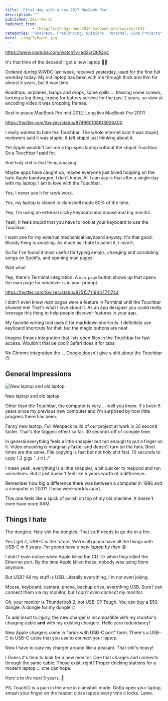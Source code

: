 ```yaml
---
title: 'First day with a new 2017 MacBook Pro'
description: ""
published: 2017-06-15
redirect_from: 
            - /blog/first-day-new-2017-macbook-pro/swizec/7643
categories: "Business, Freelancing, Opinions, Personal, Side Projects"
hero: ./img/7vPupbf.jpg
---
```


<https://www.youtube.com/watch?v=ed2xrQt0Qp4>

It's that time of the decade! I got a new laptop 🤘🏼

Ordered _during_ WWDC last week, received yesterday, used for the first full workday today. My old laptop has been with me through thick and thin for almost 5 years, but it was time.

Roadtrips, airplanes, bangs and drops, some spills ... Missing some screws, lacking a leg thing, crying for battery service for the past 2 years, so slow at encoding video it was dropping frames.

Rest in peace MacBook Pro mid-2012. Long live MacBook Pro 2017!

<https://twitter.com/Swizec/status/874990108813926400>

I really wanted to hate the Touchbar. The whole internet said it was stupid, reviewers said it was stupid, it _felt_ stupid just thinking about it.

Yet Apple wouldn't sell me a top-spec laptop without the stupid Touchbar. So a Touchbar I paid for.

And holy shit is that thing amazing!

Maybe apps have caught up, maybe everyone just loved hopping on the hate Apple bandwagon, I don't know. All I can say is that after a single day with my laptop, I am in love with the Touchbar.

Yes, I never use it for _work_ work.

Yes, my laptop is closed in clamshell mode 80% of the time.

Yep, I'm using an external clicky keyboard and mouse and big monitor.

Yeah, it feels stupid that you have to look at your keyboard to use the Touchbar.

I want one for my external mechanical keyboard anyway. It's that good. Bloody thing is amazing. As much as I hate to admit it, I love it.

So far I've found it most useful for typing emojis, changing and scrobbling songs on Spotify, and opening man pages.

Wait what

Yep, there's Terminal integration. A `man page` button shows up that opens the man page for whatever is in your prompt.

<https://twitter.com/Swizec/status/875157119447711744>

I didn't even know man pages were a feature in Terminal until the Touchbar showed me! That's what I love about it. As an app designer you could really leverage this thing to help people discover features in your app.

My favorite writing tool uses it for markdown shortcuts. I definitely use keyboard shortcuts for that, but the magic buttons are neat.

Imagine Emacs integration that lists open files in the Touchbar for fast access. Wouldn't that be cool? Safari does it for tabs.

No Chrome integration tho ... Google doesn't give a shit about the Touchbar 😔

## General Impressions

![New laptop and old laptop](./img/7vPupbf.jpg)

New laptop and old laptop

Other than the Touchbar, the computer is very ... well you know. It's been 5 years since my previous new computer and I'm surprised by how little progress there has been.

Fancy new laptop. Full Webpack build of our project at work is 30 second faster. That's the biggest effect so far. 30 seconds off of compile time.

In general everything feels a little snappier but not enough to put a finger on it. Video encoding is marginally faster and doesn't turn on the fans. Boot times are the same. File copying is fast but not holy shit fast. 10 seconds to copy 1.3 gigs ¯\_(ツ)\_/¯

I mean yeah, everything is a little snappier, a bit quicker to respond and run animations. But it just doesn't feel like 5 years worth of a difference.

Remember how big a difference there was between a computer in 1996 and a computer in 2001? Those were worlds apart.

This one feels like a spick of polish on top of my old machine. It doesn't even have more RAM.

## Things I hate

The dongles. Holy shit the dongles. That stuff needs to go die in a fire.

Yes I get it, USB-C is the future. We're all gonna have all the things with USB-C in 5 years. _I'm gonna have a new laptop by then_ 😡

I didn't even notice when Apple killed the CD. Or when they killed the Ethernet port. By the time Apple killed those, nobody was using them anymore.

But USB? All my stuff is USB. Literally everything, I'm not even joking.

Mouse, keyboard, camera, phone, backup drive, everything USB. Sure I can connect them via my monitor, _but I can't even connect my monitor_.

Oh, your monitor is Thunderbolt 2, not USB-C? Tough. You can buy a $50 dongle. A dongle for my dongle 🙄

To add insult to injury, the new charger is incompatible with my monitor's charging cable **and** with my existing chargers. Hello zero redundancy!

New Apple chargers come in "brick with USB-C port" form. There's a USB-C to USB-C cable that you use to connect your laptop.

Now I have to cary my charger around like a peasant. That shit's heavy!

I Guess it's time to look for a new monitor. One that charges and connects through the same cable. Those exist, right? Proper docking stations for a modern laptop ... one can hope.

Here's to the next 5 years. 🍻

PS: TouchID is a pain in the arse in clamshell mode. Gotta open your laptop, smash your finger on the reader, close laptop every time it locks. Lame.
